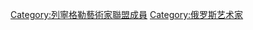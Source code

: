 {{Navbox
|name  = 列寧格勒藝術家聯盟成員
|title = 列寧格勒藝術家聯盟成員（1932-1991）
|listclass = hlist
|state = {{{state<includeonly>|collapsed</includeonly>}}}
|image = 
|list1 =
* [[泰西娅·阿福宁娜]]
* [[彼得·阿爾貝蒂]]
* [[葉夫根尼亞·安季波娃]]
* [[尼古拉·巴斯卡科夫]]
* {{link-en|弗谢沃洛德·巴热诺夫|Vsevolod Bazhenov}}
* [[韋尼阿明·伊萬諾維奇·鮑里索夫|韋尼阿明·鮑里索夫]]
* {{link-en|伊薩克·布羅茨基|Isaak Brodsky}}
* {{link-en|尼古拉·加拉霍夫|Nikolai Galakhov}}
* [[瓦西里·戈卢别夫]]
* [[塔季扬娜·戈尔布]]
* [[弗拉基米爾·戈爾布]]
* [[塔季扬娜·科普宁娜]]
* [[德米特里·马耶夫斯基]]
* [[列夫·奥列霍夫]]
* [[謝爾蓋·奧西波夫]]
* [[弗拉基米尔·奥夫钦尼科夫]]
* {{link-en|尼古拉·波兹涅耶夫|Nikolai Pozdneev}}
* [[叶夫根尼·波兹尼亚科夫]]
* [[列夫·鲁索夫]]
* {{link-en|亚历山大·萨莫赫瓦洛夫|Alexander Samokhvalov}}
* [[亞歷山大·謝苗諾夫]]
* [[阿爾謝尼·謝苗諾夫]]
* [[鮑里斯·沙馬諾夫]]
* {{link-en|維克托·捷捷林|Victor Teterin}}
* [[尼古拉·季姆科夫]]
* [[列昂尼德·特卡琴科]]
* [[阿纳托利·瓦西里耶夫]]
* [[彼得·瓦西列夫]]
* [[謝爾蓋·扎哈羅夫]]
}}<noinclude>
{{collapsible option}}
[[Category:列寧格勒藝術家聯盟成員]]
[[Category:俄罗斯艺术家]]
</noinclude>